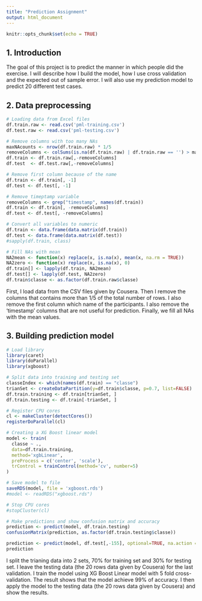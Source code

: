 ```yaml
---
title: "Prediction Assignment"
output: html_document
---
```


```r
knitr::opts_chunk$set(echo = TRUE)
```

## 1. Introduction

The goal of this project is to predict the manner in which people did the exercise. I will describe how I build the model, how I use cross validation and the expected out of sample error. I will also use my prediction model to predict 20 different test cases.

## 2. Data preprocessing

```r
# Loading data from Excel files
df.train.raw <- read.csv('pml-training.csv')
df.test.raw <- read.csv('pml-testing.csv')

# Remove columns with too many NAs
maxNAcounts <- nrow(df.train.raw) * 1/5
removeColumns <- colSums(is.na(df.train.raw) | df.train.raw == '') > maxNAcounts
df.train <- df.train.raw[,-removeColumns]
df.test  <- df.test.raw[,-removeColumns]

# Remove first column because of the name
df.train <- df.train[, -1]
df.test <- df.test[, -1]

# Remove timeptamp variable
removeColumns <- grep("timestamp", names(df.train))
df.train <- df.train[, -removeColumns]
df.test <- df.test[, -removeColumns]

# Convert all variables to numeric
df.train <- data.frame(data.matrix(df.train))
df.test <- data.frame(data.matrix(df.test))
#sapply(df.train, class)

# Fill NAs with mean
NA2mean <- function(x) replace(x, is.na(x), mean(x, na.rm = TRUE))
NA2zero <- function(x) replace(x, is.na(x), 0)
df.train[] <- lapply(df.train, NA2mean)
df.test[] <- lapply(df.test, NA2zero)
df.train$classe <- as.factor(df.train.raw$classe)
```

First, I load data from the CSV files given by Cousera. Then I remove the columns that contains more than 1/5 of the total number of rows. I also remove the first column which name of the participants. I also remove the 'timestamp' columns that are not useful for prediction. Finally, we fill all NAs with the mean values.

## 3. Building prediction model

```r
# Load library
library(caret)
library(doParallel)
library(xgboost)
```

```r
# Split data into training and testing set
classeIndex <- which(names(df.train) == "classe")
trianSet <- createDataPartition(y=df.train$classe, p=0.7, list=FALSE)
df.train.training <- df.train[trianSet, ]
df.train.testing <- df.train[-trianSet, ]

# Register CPU cores
cl <- makeCluster(detectCores())
registerDoParallel(cl)

# Creating a XG Boost linear model
model <- train(
  classe ~ .,
  data=df.train.training,
  method='xgbLinear',
  preProcess = c('center', 'scale'),
  trControl = trainControl(method='cv', number=5)
)

# Save model to file
saveRDS(model, file = 'xgboost.rds')
#model <- readRDS("xgboost.rds")

# Stop CPU cores
#stopCluster(cl)

# Make predictions and show confusion matrix and accuracy
prediction <- predict(model, df.train.testing)
confusionMatrix(prediction, as.factor(df.train.testing$classe))

prediction <- predict(model, df.test[,-155], optional=TRUE, na.action = na.omit)
prediction
```

I split the trianing data into 2 sets, 70% for training set and 30% for testing set. I leave the testing data (the 20 rows data given by Cousera) for the last validation. I train the model using XG Boost Linear model with 5 fold cross-validation. The result shows that the model achieve 99% of accuracy. I then apply the model to the testing data (the 20 rows data given by Cousera) and show the results.
